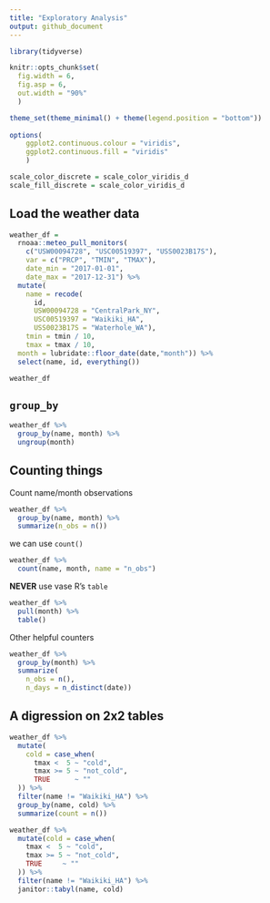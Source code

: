 ```yaml
---
title: "Exploratory Analysis"
output: github_document
---
```


```r
library(tidyverse)

knitr::opts_chunk$set(
  fig.width = 6,
  fig.asp = 6,
  out.width = "90%"
  )

theme_set(theme_minimal() + theme(legend.position = "bottom"))
          
options(
    ggplot2.continuous.colour = "viridis",
    ggplot2.continuous.fill = "viridis"
    )

scale_color_discrete = scale_color_viridis_d
scale_fill_discrete = scale_color_viridis_d
```


## Load the weather data 

```r
weather_df = 
  rnoaa::meteo_pull_monitors(
    c("USW00094728", "USC00519397", "USS0023B17S"),
    var = c("PRCP", "TMIN", "TMAX"), 
    date_min = "2017-01-01",
    date_max = "2017-12-31") %>%
  mutate(
    name = recode(
      id, 
      USW00094728 = "CentralPark_NY", 
      USC00519397 = "Waikiki_HA",
      USS0023B17S = "Waterhole_WA"),
    tmin = tmin / 10,
    tmax = tmax / 10,
  month = lubridate::floor_date(date,"month")) %>% 
  select(name, id, everything())

weather_df
```


## `group_by`

```r
weather_df %>% 
  group_by(name, month) %>% 
  ungroup(month)

```


## Counting things

Count name/month observations 

```r
weather_df %>% 
  group_by(name, month) %>%
  summarize(n_obs = n())
```

we can use `count()`

```r
weather_df %>% 
  count(name, month, name = "n_obs") 
```

**NEVER** use vase R's `table`

```r
weather_df %>% 
  pull(month) %>% 
  table()
```

Other helpful counters 

```r
weather_df %>% 
  group_by(month) %>%
  summarize(
    n_obs = n(),
    n_days = n_distinct(date))
```

## A digression on 2x2 tables 

```r
weather_df %>% 
  mutate(
    cold = case_when(
      tmax <  5 ~ "cold",
      tmax >= 5 ~ "not_cold",
      TRUE      ~ ""
  )) %>% 
  filter(name != "Waikiki_HA") %>%  
  group_by(name, cold) %>% 
  summarize(count = n())
```


```r
weather_df %>% 
  mutate(cold = case_when(
    tmax <  5 ~ "cold",
    tmax >= 5 ~ "not_cold",
    TRUE     ~ ""
  )) %>% 
  filter(name != "Waikiki_HA") %>% 
  janitor::tabyl(name, cold)
```









